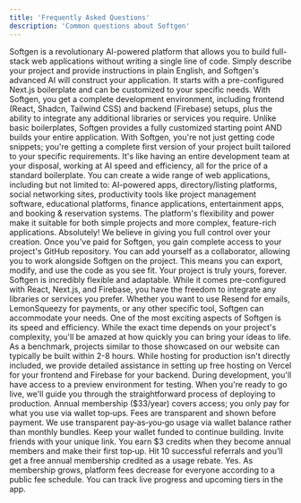 ```yaml
---
title: 'Frequently Asked Questions'
description: 'Common questions about Softgen'
---
```


<Accordion title="What is Softgen and how does it work?">
Softgen is a revolutionary AI-powered platform that allows you to build full-stack web applications without writing a single line of code. Simply describe your project and provide instructions in plain English, and Softgen's advanced AI will construct your application. It starts with a pre-configured Next.js boilerplate and can be customized to your specific needs. With Softgen, you get a complete development environment, including frontend (React, Shadcn, Tailwind CSS) and backend (Firebase) setups, plus the ability to integrate any additional libraries or services you require.
</Accordion>

<Accordion title="What makes Softgen different from other AI coding tools or boilerplates?">
Unlike basic boilerplates, Softgen provides a fully customized starting point AND builds your entire application. With Softgen, you're not just getting code snippets; you're getting a complete first version of your project built tailored to your specific requirements. It's like having an entire development team at your disposal, working at AI speed and efficiency, all for the price of a standard boilerplate.
</Accordion>

<Accordion title="What kind of projects can I build with Softgen?">
You can create a wide range of web applications, including but not limited to: AI-powered apps, directory/listing platforms, social networking sites, productivity tools like project management software, educational platforms, finance applications, entertainment apps, and booking & reservation systems. The platform's flexibility and power make it suitable for both simple projects and more complex, feature-rich applications.
</Accordion>

<Accordion title="Can I export the code and own my project?">
Absolutely! We believe in giving you full control over your creation. Once you've paid for Softgen, you gain complete access to your project's GitHub repository. You can add yourself as a collaborator, allowing you to work alongside Softgen on the project. This means you can export, modify, and use the code as you see fit. Your project is truly yours, forever.
</Accordion>

<Accordion title="Is my technology stack compatible with Softgen?">
Softgen is incredibly flexible and adaptable. While it comes pre-configured with React, Next.js, and Firebase, you have the freedom to integrate any libraries or services you prefer. Whether you want to use Resend for emails, LemonSqueezy for payments, or any other specific tool, Softgen can accommodate your needs.
</Accordion>

<Accordion title="How long does it take to build a project with Softgen?">
One of the most exciting aspects of Softgen is its speed and efficiency. While the exact time depends on your project's complexity, you'll be amazed at how quickly you can bring your ideas to life. As a benchmark, projects similar to those showcased on our website can typically be built within 2-8 hours.
</Accordion>

<Accordion title="Is hosting included with Softgen?">
While hosting for production isn't directly included, we provide detailed assistance in setting up free hosting on Vercel for your frontend and Firebase for your backend. During development, you'll have access to a preview environment for testing. When you're ready to go live, we'll guide you through the straightforward process of deploying to production.
</Accordion>


<Accordion title="How am I billed now?">
Annual membership ($33/year) covers access; you only pay for what you use via wallet top‑ups. Fees are transparent and shown before payment.
</Accordion>

<Accordion title="Do unused tokens roll over?">
We use transparent pay‑as‑you‑go usage via wallet balance rather than monthly bundles. Keep your wallet funded to continue building.
</Accordion>

<Accordion title="How does the Share Program work?">
Invite friends with your unique link. You earn $3 credits when they become annual members and make their first top‑up. Hit 10 successful referrals and you’ll get a free annual membership credited as a usage rebate.
</Accordion>

<Accordion title="Do platform fees ever change?">
Yes. As membership grows, platform fees decrease for everyone according to a public fee schedule. You can track live progress and upcoming tiers in the app.
</Accordion>

<ContactSupport />